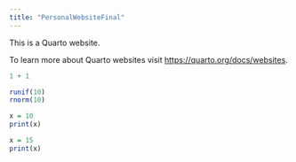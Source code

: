 ```yaml
---
title: "PersonalWebsiteFinal"
---
```


This is a Quarto website.

To learn more about Quarto websites visit <https://quarto.org/docs/websites>.

```r
1 + 1
```

```r
runif(10)
rnorm(10)
```

```r
x = 10
print(x)

x = 15 
print(x)
```

